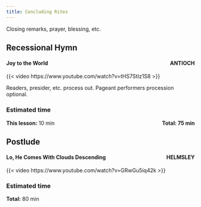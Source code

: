 ```yaml
---
title: Concluding Rites
---
```


Closing remarks, prayer, blessing, etc.

## Recessional Hymn

#### Joy to the World [ANTIOCH]{style="float:right" .small}

{{< video https://www.youtube.com/watch?v=tHS7StIz1S8 >}}

Readers, presider, etc. process out. Pageant performers procession optional.

### Estimated time

**This lesson:** 10 min [**Total: 75 min** ]{style="float:right" .small}

## Postlude

#### Lo, He Comes With Clouds Descending [HELMSLEY]{style="float:right" .small}

{{< video https://www.youtube.com/watch?v=GRwGu5iq42k >}}

### Estimated time

**Total:** 80 min
